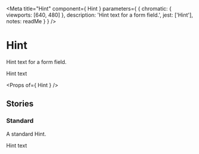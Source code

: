 
<Meta
  title="Hint"
  component={ Hint }
  parameters={ {
    chromatic: { viewports: [640, 480] },
    description: 'Hint text for a form field.',
    jest: ['Hint'],
    notes: readMe
  } }
/>

# Hint

<p><Tag text="Internal" /></p>

Hint text for a form field.

<Preview withToolbar>
  <Story name="Hint">
    <Hint id="field-id-hint">Hint text</Hint>
  </Story>
</Preview>

<Props of={ Hint } />


## Stories
### Standard

A standard Hint.

<Preview>
  <Story name="Standard">
    <Hint id="field-id2-hint">Hint text</Hint>
  </Story>
</Preview>
